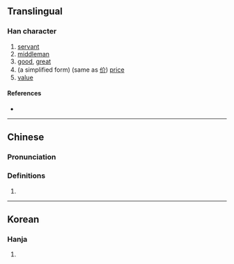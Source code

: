 {{character info/new}}
==Translingual==

===Han character===
{{Han char|rn=9|rad=人|as=07|sn=9|four=|canj=OIT|ids=⿰亻戒}}

# [[servant]]
# [[middleman]]
# [[good]], [[great]]
# (a simplified form) (same as [[价]]) [[price]]
# [[value]]

====References====
* {{Han ref|kx=0103.120|hdz=10156.120|uh=3458|ud=13400}}

----

==Chinese==
{{zh-forms}}

===Pronunciation===
{{zh-pron
|m=jiè
|c=gaai3
|mc=
|oc=
|ma=
|cat=n,a
}}

===Definitions===
{{zh-hanzi}}

# {{rfdef|lang=zh}}

----

==Korean==

===Hanja===
{{ko-hanja|hangeul=개|rv=gae|mr=kae|y=kay|eumhun=착하다|ehrv=chakada|ehmr=ch'akhada|ehy=chakhata}}

# {{defn|lang=ko|sort=人07}}